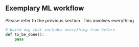 ## Exemplary ML workflow

Please refer to the previous section. This involves everything

```python
# build dag that includes everything from before
def to_be_done():
    pass
```


